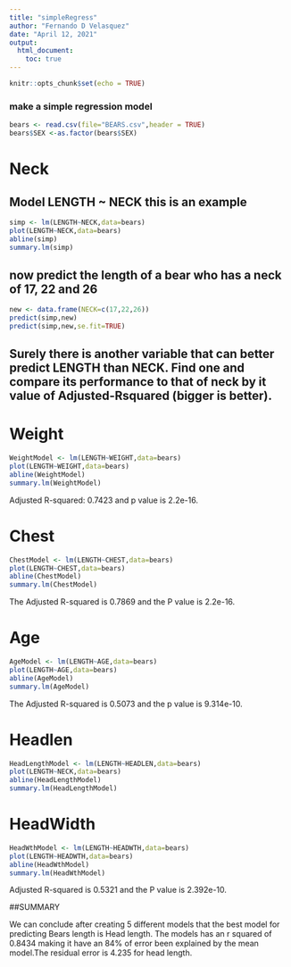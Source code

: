 ```yaml
---
title: "simpleRegress"
author: "Fernando D Velasquez"
date: "April 12, 2021"
output: 
  html_document:
    toc: true
---
```


```r
knitr::opts_chunk$set(echo = TRUE)
```

### make a simple regression model

```r
bears <- read.csv(file="BEARS.csv",header = TRUE)
bears$SEX <-as.factor(bears$SEX)
```

# Neck

## Model LENGTH ~ NECK  this is an example  

```r
simp <- lm(LENGTH~NECK,data=bears)
plot(LENGTH~NECK,data=bears)
abline(simp)
summary.lm(simp)
```

## now predict the length of a bear who has a neck of 17, 22 and 26


```r
new <- data.frame(NECK=c(17,22,26))
predict(simp,new)
predict(simp,new,se.fit=TRUE)
```
## Surely there is another variable that can better predict LENGTH than NECK. Find one and compare its performance to that of neck by it value of Adjusted-Rsquared (bigger is better).


# Weight

```r
WeightModel <- lm(LENGTH~WEIGHT,data=bears)
plot(LENGTH~WEIGHT,data=bears)
abline(WeightModel)
summary.lm(WeightModel)
```
Adjusted R-squared:  0.7423  and p value is 2.2e-16.  

# Chest
```r
ChestModel <- lm(LENGTH~CHEST,data=bears)
plot(LENGTH~CHEST,data=bears)
abline(ChestModel)
summary.lm(ChestModel)
```

The Adjusted R-squared is 0.7869 and the P value is 2.2e-16.   

# Age  
```r
AgeModel <- lm(LENGTH~AGE,data=bears)
plot(LENGTH~AGE,data=bears)
abline(AgeModel)
summary.lm(AgeModel)
```

The Adjusted R-squared is 0.5073 and the p value is 9.314e-10.   

# Headlen
```r
HeadLengthModel <- lm(LENGTH~HEADLEN,data=bears)
plot(LENGTH~NECK,data=bears)
abline(HeadLengthModel)
summary.lm(HeadLengthModel)
```

# HeadWidth
```r
HeadWthModel <- lm(LENGTH~HEADWTH,data=bears)
plot(LENGTH~HEADWTH,data=bears)
abline(HeadWthModel)
summary.lm(HeadWthModel)
```

Adjusted R-squared is 0.5321 and the P value is 2.392e-10.


##SUMMARY
  
We can conclude after creating 5 different models that the best model for predicting Bears length is Head length. The models has an r squared of 0.8434 making it have an 84% of error been explained by the mean model.The residual error is 4.235 for head length.

